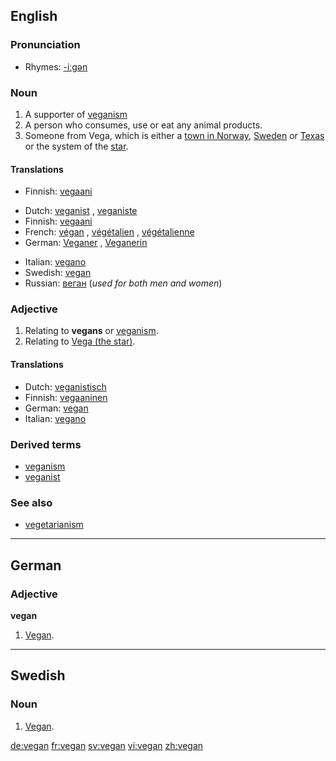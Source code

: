 {{wikipedia}}
==English==

===Pronunciation===
*Rhymes: [[Rhymes:English:-iːɡən|-iːɡən]]

===Noun===
{{en-noun}}
# A supporter of [[veganism]]
# A person who consumes, use or eat any animal products.
# Someone from Vega, which is either a [[w:Vega, Norway|town in Norway]], [[w:Vega, Haninge, Sweden|Sweden]] or [[w:Vega, Texas|Texas]] or the system of the [[w:Vega|star]].

====Translations====
{{trans-top|supporter of veganism}}
*Finnish: [[vegaani]]
{{trans-bottom}}

{{trans-top|person who consumes no animal products}}
*Dutch: [[veganist]] {{m}}, [[veganiste]] {{f}}
*Finnish: [[vegaani]]
*French: [[végan]] {{m}}, [[végétalien]] {{m}}, [[végétalienne]] {{f}}
*German: [[Veganer]] {{m}}, [[Veganerin]] {{f}}
{{trans-mid}}
*Italian: [[vegano]] {{m}}
*Swedish: [[vegan#Swedish|vegan]]
*Russian: [[веган]] {{m}} (''used for both men and women'')
{{trans-bottom}}

===Adjective===
{{en-adj|-}}

# Relating to '''vegans''' or [[veganism]].
# Relating to [[w:Vega|Vega (the star)]].

====Translations====
{{trans-top|relating to vegans or veganism}}
*Dutch: [[veganistisch]] 
*Finnish: [[vegaaninen]]
*German: [[#German|vegan]]
*Italian: [[vegano]] 
{{trans-mid}}
{{trans-bottom}}

===Derived terms===
*[[veganism]]
*[[veganist]]

===See also===
*[[vegetarianism]]

----
==German==
===Adjective===
'''vegan'''

# [[#English|Vegan]].

----
==Swedish==
===Noun===
{{sv-noun-reg-r-c|2=vegane}}

# [[#English|Vegan]].

[[de:vegan]]
[[fr:vegan]]
[[sv:vegan]]
[[vi:vegan]]
[[zh:vegan]]